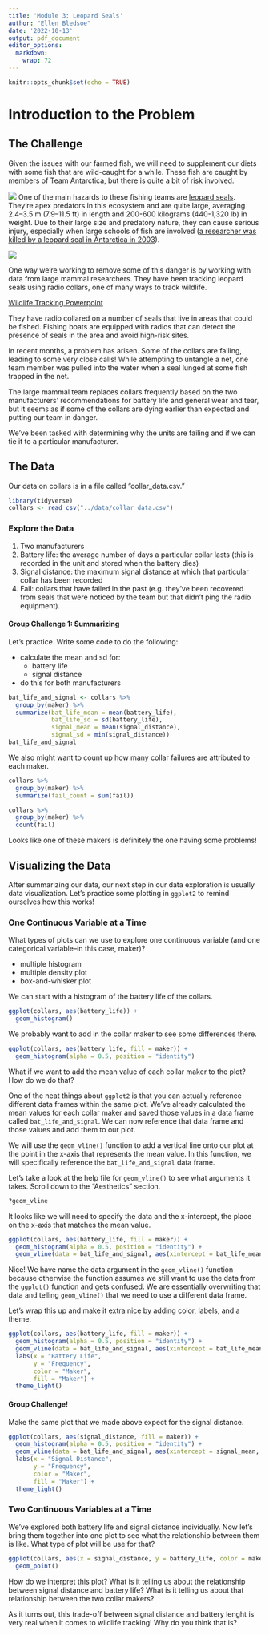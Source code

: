 ```yaml
---
title: 'Module 3: Leopard Seals'
author: "Ellen Bledsoe"
date: '2022-10-13'
output: pdf_document
editor_options: 
  markdown: 
    wrap: 72
---
```


```r
knitr::opts_chunk$set(echo = TRUE)
```

# Introduction to the Problem

## The Challenge

Given the issues with our farmed fish, we will need to supplement our
diets with some fish that are wild-caught for a while. These fish are
caught by members of Team Antarctica, but there is quite a bit of risk
involved.

![](seal2.jpeg) One of the main hazards to these fishing teams are
[leopard seals](https://en.wikipedia.org/wiki/Leopard_seal). They're
apex predators in this ecosystem and are quite large, averaging 2.4--3.5
m (7.9--11.5 ft) in length and 200-600 kilograms (440-1,320 lb) in
weight. Due to their large size and predatory nature, they can cause
serious injury, especially when large schools of fish are involved ([a
researcher was killed by a leopard seal in Antarctica in
2003](https://www.theguardian.com/uk/2003/jul/24/science.highereducation)).

![](seal3.jpeg)

One way we're working to remove some of this danger is by working with
data from large mammal researchers. They have been tracking leopard
seals using radio collars, one of many ways to track wildlife.

[Wildlife Tracking
Powerpoint](https://docs.google.com/presentation/d/1n-rPHVoB9tydIj_yEQ1TxGTHXn6VWaliRbOszRnbCoc/edit#slide=id.g16730a957e3_0_20)

They have radio collared on a number of seals that live in areas that
could be fished. Fishing boats are equipped with radios that can detect
the presence of seals in the area and avoid high-risk sites.

In recent months, a problem has arisen. Some of the collars are failing,
leading to some very close calls! While attempting to untangle a net,
one team member was pulled into the water when a seal lunged at some
fish trapped in the net.

The large mammal team replaces collars frequently based on the two
manufacturers' recommendations for battery life and general wear and
tear, but it seems as if some of the collars are dying earlier than
expected and putting our team in danger.

We've been tasked with determining why the units are failing and if we
can tie it to a particular manufacturer.

## The Data

Our data on collars is in a file called "collar_data.csv."

```r
library(tidyverse)
collars <- read_csv("../data/collar_data.csv")
```

### Explore the Data

1.  Two manufacturers
2.  Battery life: the average number of days a particular collar lasts
    (this is recorded in the unit and stored when the battery dies)
3.  Signal distance: the maximum signal distance at which that
    particular collar has been recorded
4.  Fail: collars that have failed in the past (e.g. they've been
    recovered from seals that were noticed by the team but that didn't
    ping the radio equipment).

#### Group Challenge 1: Summarizing

Let's practice. Write some code to do the following:

-   calculate the mean and sd for:
    -   battery life
    -   signal distance
-   do this for both manufacturers

```r
bat_life_and_signal <- collars %>%
  group_by(maker) %>%
  summarize(bat_life_mean = mean(battery_life),
            bat_life_sd = sd(battery_life),
            signal_mean = mean(signal_distance),
            signal_sd = min(signal_distance)) 
bat_life_and_signal
```

We also might want to count up how many collar failures are attributed
to each maker.

```r
collars %>% 
  group_by(maker) %>% 
  summarize(fail_count = sum(fail))

collars %>% 
  group_by(maker) %>% 
  count(fail)
```

Looks like one of these makers is definitely the one having some
problems!

## Visualizing the Data

After summarizing our data, our next step in our data exploration is
usually data visualization. Let's practice some plotting in `ggplot2` to
remind ourselves how this works!

### One Continuous Variable at a Time

What types of plots can we use to explore one continuous variable (and
one categorical variable--in this case, maker)?

-   multiple histogram
-   multiple density plot
-   box-and-whisker plot

We can start with a histogram of the battery life of the collars.

```r
ggplot(collars, aes(battery_life)) +
  geom_histogram()
```

We probably want to add in the collar maker to see some differences
there.

```r
ggplot(collars, aes(battery_life, fill = maker)) +
  geom_histogram(alpha = 0.5, position = "identity")
```

What if we want to add the mean value of each collar maker to the plot?
How do we do that?

One of the neat things about `ggplot2` is that you can actually
reference different data frames within the same plot. We've already
calculated the mean values for each collar maker and saved those values
in a data frame called `bat_life_and_signal`. We can now reference that
data frame and those values and add them to our plot.

We will use the `geom_vline()` function to add a vertical line onto our
plot at the point in the x-axis that represents the mean value. In this
function, we will specifically reference the `bat_life_and_signal` data
frame.

Let's take a look at the help file for `geom_vline()` to see what
arguments it takes. Scroll down to the "Aesthetics" section.

```r
?geom_vline
```

It looks like we will need to specify the data and the x-intercept, the
place on the x-axis that matches the mean value.

```r
ggplot(collars, aes(battery_life, fill = maker)) +
  geom_histogram(alpha = 0.5, position = "identity") +
  geom_vline(data = bat_life_and_signal, aes(xintercept = bat_life_mean))
```

Nice! We have name the data argument in the `geom_vline()` function
because otherwise the function assumes we still want to use the data
from the `ggplot()` function and gets confused. We are essentially
overwriting that data and telling `geom_vline()` that we need to use a
different data frame.

Let's wrap this up and make it extra nice by adding color, labels, and a
theme.

```r
ggplot(collars, aes(battery_life, fill = maker)) +
  geom_histogram(alpha = 0.5, position = "identity") +
  geom_vline(data = bat_life_and_signal, aes(xintercept = bat_life_mean, color = maker)) + 
  labs(x = "Battery Life",
       y = "Frequency",
       color = "Maker",
       fill = "Maker") +
  theme_light()
```

#### Group Challenge!

Make the same plot that we made above expect for the signal distance.

```r
ggplot(collars, aes(signal_distance, fill = maker)) +
  geom_histogram(alpha = 0.5, position = "identity") +
  geom_vline(data = bat_life_and_signal, aes(xintercept = signal_mean, color = maker)) + 
  labs(x = "Signal Distance",
       y = "Frequency",
       color = "Maker",
       fill = "Maker") +
  theme_light()
```

### Two Continuous Variables at a Time

We've explored both battery life and signal distance individually. Now
let's bring them together into one plot to see what the relationship
between them is like. What type of plot will be use for that?

```r
ggplot(collars, aes(x = signal_distance, y = battery_life, color = maker)) +
  geom_point()
```

How do we interpret this plot? What is it telling us about the
relationship between signal distance and battery life? What is it
telling us about that relationship between the two collar makers?

As it turns out, this trade-off between signal distance and battery
lenght is very real when it comes to wildlife tracking! Why do you think
that is?

